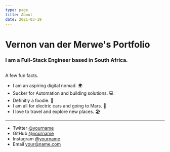 ```yaml
---
type: page
title: About
date: 2021-03-19
---
```


# Vernon van der Merwe's Portfolio
### I am a Full-Stack Engineer based in South Africa.
##


A few fun facts.

- I am an aspiring digital nomad. 🌍
- Sucker for Automation and building solutions. 💻
- Definitly a foodie. 🍕
- I am all for electric cars and going to Mars. 🚀
- I love to travel and explore new places. 🏖️

---

- Twitter [@yourname](https://twitter.com/yourname)
- GitHub [@yourname](https://github.com/yourname)
- Instagram [@yourname](https://instagram.com/yourname)
- Email your@name.com
